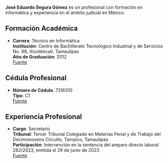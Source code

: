 **José Eduardo Segura Gómez** es un profesional con formación en informática y experiencia en el ámbito judicial en México.

## Formación Académica

- **Carrera**: Técnico en Informática  
  **Institución**: Centro de Bachillerato Tecnológico Industrial y de Servicios No. 98, Xicoténcatl, Tamaulipas  
  **Año de Graduación**: 2012  
  [Fuente][source-buholegal]

## Cédula Profesional

- **Número de Cédula**: 7316310  
  **Tipo**: C1  
  [Fuente][source-buholegal]

## Experiencia Profesional

- **Cargo**: Secretario  
  **Tribunal**: Tercer Tribunal Colegiado en Materias Penal y de Trabajo del Decimonoveno Circuito, Tampico, Tamaulipas  
  **Participación**: Intervención en la sentencia del amparo directo laboral 282/2023, emitida el 29 de junio de 2023  
  [Fuente][source-cjf]

[source-buholegal]: https://www.buholegal.com/7316310/ "Perfil de José Eduardo Segura Gómez en BuhoLegal"
[source-cjf]: https://sise.cjf.gob.mx/SVP/word1.aspx?arch=4418000032223443002.pdf&sec=Jos%C3%A9_Eduardo_Segura_G%C3%B3mez&svp=1 "Sentencia del amparo directo laboral 282/2023"